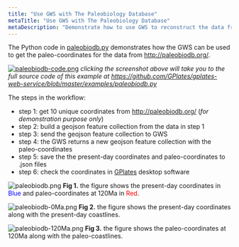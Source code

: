 ```yaml
---
title: "Use GWS with The Paleobiology Database"
metaTitle: "Use GWS with The Paleobiology Database"
metaDescription: "Demonstrate how to use GWS to reconstruct the data from the Paleobiology Database."
---
```


The Python code in [paleobiodb.py](https://github.com/GPlates/gplates-web-service/blob/master/examples/paleobiodb.py) demonstrates how the GWS can be used to get the paleo-coordinates for the data from http://paleobiodb.org/.

[![paleobiodb-code.png](../images/paleobiodb-example-code.png)](https://github.com/GPlates/gplates-web-service/blob/master/examples/paleobiodb.py)
_clicking the screenshot above will take you to the full source code of this example at https://github.com/GPlates/gplates-web-service/blob/master/examples/paleobiodb.py_

The steps in the workflow:

- step 1: get 10 unique coordinates from http://paleobiodb.org/ (_for demonstration purpose only_)
- step 2: build a geojson feature collection from the data in step 1
- step 3: send the geojson feature collection to GWS 
- step 4: the GWS returns a new geojson feature collection with the paleo-coordinates
- step 5: save the the present-day coordinates and paleo-coordinates to .json files
- step 6: check the coordinates in [GPlates](https://www.gplates.org) desktop software

 
![paleobiodb.png](../images/paleobiodb.png)
**Fig 1.** the figure shows the present-day coordinates in <span style="color:blue">Blue</span> and paleo-coordinates at 120Ma in <span style="color:red">Red</span>.

![paleobiodb-0Ma.png](../images/paleobiodb-0Ma.png)
**Fig 2.** the figure shows the present-day coordinates along with the present-day coastlines.

![paleobiodb-120Ma.png](../images/paleobiodb-120Ma.png)
**Fig 3.** the figure shows the paleo-coordinates at 120Ma along with the paleo-coastlines.

